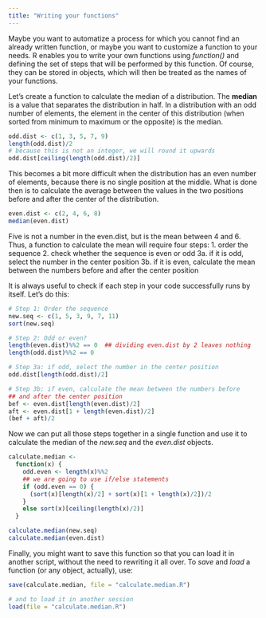 ```yaml
---
title: "Writing your functions"
---
```


Maybe you want to automatize a process for which you cannot find an already written function, or maybe you want to customize a function to your needs. R enables you to write your own functions using  *function()* and defining the set of steps that will be performed by this function. Of course, they can be stored in objects, which will then be treated as the names of your functions.

Let's create a function to calculate the median of a distribution. The **median** is a value that separates the distribution in half. In a distribution with an odd number of elements, the element in the center of this distribution (when sorted from minimum to maximum or the opposite) is the median.
```r
odd.dist <- c(1, 3, 5, 7, 9)
length(odd.dist)/2
# because this is not an integer, we will round it upwards
odd.dist[ceiling(length(odd.dist)/2)]
```
This becomes a bit more difficult when the distribution has an even number of elements, because there is no single position at the middle. What is done then is to calculate the average between the values in the two positions before and after the center of the distribution.
```r
even.dist <- c(2, 4, 6, 8)
median(even.dist)  
```
Five is not a number in the even.dist, but is the mean between 4 and 6.
Thus, a function to calculate the mean will require four steps:
1. order the sequence
2. check whether the sequence is even or odd
3a. if it is odd, select the number in the center position
3b. if it is even, calculate the mean between the numbers before and after the center position


It is always useful to check if each step in your code successfully runs by itself. Let's do this:
```r
# Step 1: Order the sequence
new.seq <- c(1, 5, 3, 9, 7, 11)
sort(new.seq)

# Step 2: Odd or even?
length(even.dist)%%2 == 0  ## dividing even.dist by 2 leaves nothing
length(odd.dist)%%2 == 0

# Step 3a: if odd, select the number in the center position
odd.dist[length(odd.dist)/2]

# Step 3b: if even, calculate the mean between the numbers before 
## and after the center position
bef <- even.dist[length(even.dist)/2]
aft <- even.dist[1 + length(even.dist)/2]
(bef + aft)/2

```
Now we can put all those steps together in a single function and use it to calculate the median of the *new.seq* and the *even.dist* objects.
```r
calculate.median <- 
  function(x) {
    odd.even <- length(x)%%2
    ## we are going to use if/else statements
    if (odd.even == 0) {  
      (sort(x)[length(x)/2] + sort(x)[1 + length(x)/2])/2
    }
    else sort(x)[ceiling(length(x)/2)]
  }

calculate.median(new.seq)
calculate.median(even.dist)

```
Finally, you might want to save this function so that you can load it in another script, without the need to rewriting it all over. To *save* and *load* a function (or any object, actually), use:
```r
save(calculate.median, file = "calculate.median.R")

# and to load it in another session
load(file = "calculate.median.R")
```


